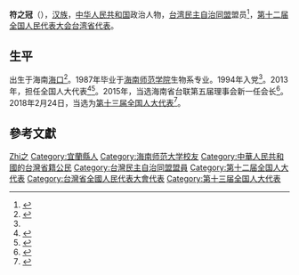 '''符之冠'''（{{bd|1965年||}}），[[汉族|汉族]]，[[中华人民共和国|中华人民共和国]]政治人物，[[台湾民主自治同盟|台湾民主自治同盟]]盟员<ref>{{Cite web|url=http://www.81.cn/big5/gnxw/2017-11/07/content_7815332.htm|title=中共十九大台籍代表符之冠︰攜手共圓屬于兩岸中國人的美好中國夢 - 中國軍網|accessdate=2018-04-25|last=武千妍|work=www.81.cn|archive-date=2018-04-25|archive-url=https://web.archive.org/web/20180425183236/http://www.81.cn/big5/gnxw/2017-11/07/content_7815332.htm|dead-url=no}}</ref>，[[第十二届全国人民代表大会|第十二届全国人民代表大会]][[台湾省全国人民代表大会代表|台湾省代表]]。

== 生平 ==
出生于海南[[海口|海口]]<ref name="cnki像红树林一般为海南带来一片生机">{{cite journal |last1=高 |first1=雅蓉 |title=像红树林一般为海南带来一片生机——专访十九大台籍党员代表、海南省台联会长符之冠 |journal=台声 |date=2017 |issue=21 |pages=84–87 |url=https://oversea.cnki.net/KCMS/detail/detail.aspx?dbcode=CJFD&dbname=CJFDLAST2018&filename=TAIS201721041 |issn=1002-9788 |access-date=2021-03-15 |archive-date=2021-03-15 |archive-url=https://web.archive.org/web/20210315100110/https://oversea.cnki.net/KCMS/detail/detail.aspx?dbcode=CJFD&dbname=CJFDLAST2018&filename=TAIS201721041 |dead-url=no }}</ref>。1987年毕业于[[海南师范大学|海南师范学院]]生物系专业。1994年入党<ref name="cnki像红树林一般为海南带来一片生机"/>。2013年，担任全国人大代表<ref>{{Cite web|url=http://hk.crntt.com/crn-webapp/touch/detail.jsp?coluid=136&kindid=0&docid=104981926|title=中評兩會專訪：符之冠談瓊台交流與融合|accessdate=2018-04-25|work=hk.crntt.com|archive-date=2019-06-09|archive-url=https://web.archive.org/web/20190609011933/http://hk.crntt.com/crn-webapp/touch/detail.jsp?coluid=136&kindid=0&docid=104981926|dead-url=no}}</ref><ref>{{cite news|title=全国人大代表信息-符之冠|url= http://210.82.31.1:8084/delegate/viewDelegate.action?dbid=122718|accessdate=2013-04-05|newspaper=全国人大网}}</ref>。2015年，当选海南省台联第五届理事会新一任会长<ref>{{Cite web|url=https://opinion.dahe.cn/2015/01-28/104210110.html|title=符之冠当选海南省台联第五届理事会新一任会长|accessdate=2018-04-25|last=帆帆|work=大河网|archive-date=2019-06-23|archive-url=https://web.archive.org/web/20190623132429/http://opinion.dahe.cn/2015/01-28/104210110.html|dead-url=no}}</ref>。2018年2月24日，当选为[[第十三届全国人大代表|第十三届全国人大代表]]<ref>{{Cite web|title=（受权发布）中华人民共和国第十三届全国人民代表大会代表名单-中新网|url=http://www.chinanews.com/gn/2018/02-25/8453959.shtml|accessdate=2021-02-13|work=中新网|archive-date=2018-02-27|archive-url=https://web.archive.org/web/20180227031724/http://www.chinanews.com/gn/2018/02-25/8453959.shtml|dead-url=no}}</ref>。

== 參考文獻 ==
{{reflist}}

{{中华全国台湾同胞联谊会第十届理事会}}

{{Authority control}}

{{DEFAULTSORT:Fu符}}
[[Category:符姓|Zhi之]]
[[Category:宜蘭縣人|Category:宜蘭縣人]]
[[Category:海南师范大学校友|Category:海南师范大学校友]]
[[Category:中華人民共和國的台灣省籍公民|Category:中華人民共和國的台灣省籍公民]]
[[Category:台灣民主自治同盟盟員|Category:台灣民主自治同盟盟員]]
[[Category:第十二届全国人大代表|Category:第十二届全国人大代表]]
[[Category:台灣省全國人民代表大會代表|Category:台灣省全國人民代表大會代表]]
[[Category:第十三届全国人大代表|Category:第十三届全国人大代表]]